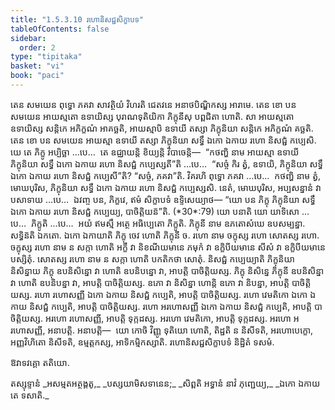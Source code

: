 ```yaml
---
title: "1.5.3.10 រហោនិសជ្ជសិក្ខាបទ"
tableOfContents: false
sidebar:
  order: 2
type: "tipitaka"
basket: "vi"
book: "paci"
---
```



<DynamicBreadcrumb />

<Division number="198" book="paci">

<Paragraph number="648" book="paci">
តេន សមយេន ពុទ្ធោ ភគវា សាវត្ថិយំ វិហរតិ ជេតវនេ អនាថបិណ្ឌិកស្ស អារាមេ. តេន ខោ បន សមយេន អាយស្មតោ ឧទាយិស្ស បុរាណទុតិយិកា ភិក្ខុនីសុ បព្ពជិតា ហោតិ. សា អាយស្មតោ ឧទាយិស្ស សន្តិកេ អភិក្ខណំ អាគច្ឆតិ, អាយស្មាបិ ឧទាយី តស្សា ភិក្ខុនិយា សន្តិកេ អភិក្ខណំ គច្ឆតិ. តេន ខោ បន សមយេន អាយស្មា ឧទាយី តស្សា ភិក្ខុនិយា សទ្ធឹ ឯកោ ឯកាយ រហោ និសជ្ជំ កប្បេសិ.
</Paragraph>

<Paragraph number="649" book="paci">
យេ តេ ភិក្ខូ អប្បិច្ឆា …បេ…  តេ ឧជ្ឈាយន្តិ ខិយ្យន្តិ វិបាចេន្តិ—  “កថញ្ហិ នាម អាយស្មា ឧទាយី ភិក្ខុនិយា សទ្ធឹ ឯកោ ឯកាយ រហោ និសជ្ជំ កប្បេស្សតី”តិ …បេ…  “សច្ចំ កិរ ត្វំ, ឧទាយិ, ភិក្ខុនិយា សទ្ធឹ ឯកោ ឯកាយ រហោ និសជ្ជំ កប្បេសី”តិ? “សច្ចំ, ភគវា”តិ. វិគរហិ ពុទ្ធោ ភគវា …បេ…  កថញ្ហិ នាម ត្វំ, មោឃបុរិស, ភិក្ខុនិយា សទ្ធឹ ឯកោ ឯកាយ រហោ និសជ្ជំ កប្បេស្សសិ. នេតំ, មោឃបុរិស, អប្បសន្នានំ វា បសាទាយ …បេ…  ឯវញ្ច បន, ភិក្ខវេ, ឥមំ សិក្ខាបទំ ឧទ្ទិសេយ្យាថ—
</Paragraph>

</Division>
<Division number="199" book="paci">

<Paragraph number="650" book="paci">
<Emphasis>“យោ បន ភិក្ខុ ភិក្ខុនិយា សទ្ធឹ ឯកោ ឯកាយ រហោ និសជ្ជំ កប្បេយ្យ, បាចិត្តិយន៑”</Emphasis>តិ. (*30*:<Emphasis>79</Emphasis>)
</Paragraph>

</Division>
<Division number="200" book="paci">

<Paragraph number="651" book="paci">
<Emphasis>យោ បនា</Emphasis>តិ យោ យាទិសោ …បេ…  <Emphasis>ភិក្ខូ</Emphasis>តិ …បេ…  អយំ ឥមស្មឹ អត្ថេ អធិប្បេតោ ភិក្ខូតិ.
</Paragraph>

<Paragraph number="652" book="paci">
<Emphasis>ភិក្ខុនី</Emphasis> នាម ឧភតោសំឃេ ឧបសម្បន្នា.
</Paragraph>

<Paragraph number="653" book="paci">
<Emphasis>សទ្ធិន៑</Emphasis>តិ ឯកតោ.
</Paragraph>

<Paragraph number="654" book="paci">
<Emphasis>ឯកោ ឯកាយា</Emphasis>តិ ភិក្ខុ ចេវ ហោតិ ភិក្ខុនី ច.
</Paragraph>

<Paragraph number="655" book="paci">
<Emphasis>រហោ</Emphasis> នាម ចក្ខុស្ស រហោ សោតស្ស រហោ. ចក្ខុស្ស រហោ នាម ន សក្កា ហោតិ អក្ខឹ វា និខណីយមានេ ភមុកំ វា ឧក្ខិបីយមានេ សីសំ វា ឧក្ខិបីយមានេ បស្សិតុំ. សោតស្ស រហោ នាម ន សក្កា ហោតិ បកតិកថា សោតុំ.
</Paragraph>

<Paragraph number="656" book="paci">
<Emphasis>និសជ្ជំ កប្បេយ្យា</Emphasis>តិ ភិក្ខុនិយា និសិន្នាយ ភិក្ខុ ឧបនិសិន្នោ វា ហោតិ ឧបនិបន្នោ វា, អាបត្តិ បាចិត្តិយស្ស.
</Paragraph>

<Paragraph number="657" book="paci">
ភិក្ខុ និសិន្នេ ភិក្ខុនី ឧបនិសិន្នា វា ហោតិ ឧបនិបន្នា វា, អាបត្តិ បាចិត្តិយស្ស. ឧភោ វា និសិន្នា ហោន្តិ ឧភោ វា និបន្នា, អាបត្តិ បាចិត្តិយស្ស.
</Paragraph>

</Division>
<Division number="201" book="paci">

<Paragraph number="658" book="paci">
រហោ រហោសញ្ញី ឯកោ ឯកាយ និសជ្ជំ កប្បេតិ, អាបត្តិ បាចិត្តិយស្ស. រហោ វេមតិកោ ឯកោ ឯកាយ និសជ្ជំ កប្បេតិ, អាបត្តិ បាចិត្តិយស្ស. រហោ អរហោសញ្ញី ឯកោ ឯកាយ និសជ្ជំ កប្បេតិ, អាបត្តិ បាចិត្តិយស្ស.
</Paragraph>

<Paragraph number="659" book="paci">
អរហោ រហោសញ្ញី, អាបត្តិ ទុក្កដស្ស. អរហោ វេមតិកោ, អាបត្តិ ទុក្កដស្ស. អរហោ អរហោសញ្ញី, អនាបត្តិ.
</Paragraph>

</Division>
<Division number="202" book="paci">

<Paragraph number="660" book="paci">
អនាបត្តិ—  យោ កោចិ វិញ្ញូ ទុតិយោ ហោតិ, តិដ្ឋតិ ន និសីទតិ, អរហោបេក្ខោ, អញ្ញវិហិតោ និសីទតិ, ឧម្មត្តកស្ស, អាទិកម្មិកស្សាតិ.

</Paragraph>
</Division>

<Paragraph number="661" type="center" book="paci">
រហោនិសជ្ជសិក្ខាបទំ និដ្ឋិតំ ទសមំ.

  
ឱវាទវគ្គោ តតិយោ.



</Paragraph>

<Paragraph number="662" type="center" book="paci">
តស្សុទ្ទានំ


</Paragraph>

<Paragraph number="663" type="verses" book="paci">
_អសម្មតអត្ថង្គតូ,_  
_បស្សយាមិសទានេន;_  
_សិព្ពតិ អទ្ធានំ នាវំ ភុញ្ជេយ្យ,_  
_ឯកោ ឯកាយ តេ ទសាតិ._
</Paragraph>
